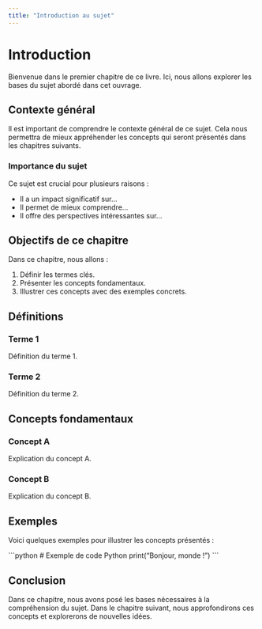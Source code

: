 ```yaml
---
title: "Introduction au sujet"
---
```


# Introduction

Bienvenue dans le premier chapitre de ce livre. Ici, nous allons explorer les bases du sujet abordé dans cet ouvrage.

## Contexte général

Il est important de comprendre le contexte général de ce sujet. Cela nous permettra de mieux appréhender les concepts qui seront présentés dans les chapitres suivants.

### Importance du sujet

Ce sujet est crucial pour plusieurs raisons :

* Il a un impact significatif sur...
* Il permet de mieux comprendre...
* Il offre des perspectives intéressantes sur...

## Objectifs de ce chapitre

Dans ce chapitre, nous allons :

1.  Définir les termes clés.
2.  Présenter les concepts fondamentaux.
3.  Illustrer ces concepts avec des exemples concrets.

## Définitions

### Terme 1

Définition du terme 1.

### Terme 2

Définition du terme 2.

## Concepts fondamentaux

### Concept A

Explication du concept A.

### Concept B

Explication du concept B.

## Exemples

Voici quelques exemples pour illustrer les concepts présentés :

\`\`\`python
# Exemple de code Python
print("Bonjour, monde !")
\`\`\`

## Conclusion

Dans ce chapitre, nous avons posé les bases nécessaires à la compréhension du sujet. Dans le chapitre suivant, nous approfondirons ces concepts et explorerons de nouvelles idées.
